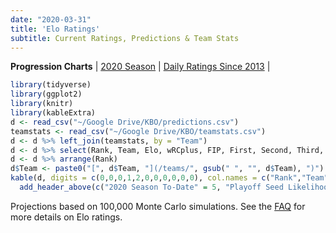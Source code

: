 ```yaml
---
date: "2020-03-31"
title: 'Elo Ratings'
subtitle: Current Ratings, Predictions & Team Stats
---
```

**Progression Charts** | [2020 Season](/elo2020/) | [Daily Ratings Since 2013](/elohistory/) |
 <br>

```r
library(tidyverse)
library(ggplot2)
library(knitr)
library(kableExtra)
d <- read_csv("~/Google Drive/KBO/predictions.csv")
teamstats <- read_csv("~/Google Drive/KBO/teamstats.csv")
d <- d %>% left_join(teamstats, by = "Team")
d <- d %>% select(Rank, Team, Elo, wRCplus, FIP, First, Second, Third, Fourth, Fifth, Out)
d <- d %>% arrange(Rank)
d$Team <- paste0("[", d$Team, "](/teams/", gsub(" ", "", d$Team), ")") 
kable(d, digits = c(0,0,0,1,2,0,0,0,0,0,0), col.names = c("Rank","Team","Elo", "wRC+", "FIP", "1st","2nd","3rd","4th","5th","Out")) %>%
  add_header_above(c("2020 Season To-Date" = 5, "Playoff Seed Likelihood" = 6)) %>% kable_styling(bootstrap_options = c("striped", "hover"), fixed_thead = T) %>% column_spec(2, bold = T) %>% column_spec(5, border_right = T)
```
Projections based on 100,000 Monte Carlo simulations. See the [FAQ](https://www.kbofancystats.com/faq/eloratings/) for more details on Elo ratings.